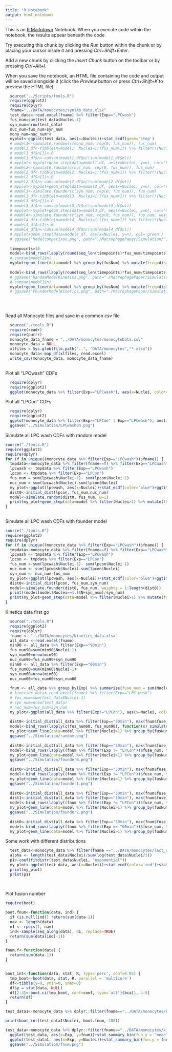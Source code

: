 ```yaml
---
title: "R Notebook"
output: html_notebook
---
```


This is an [R Markdown](http://rmarkdown.rstudio.com) Notebook. When you execute code within the notebook, the results appear beneath the code. 

Try executing this chunk by clicking the *Run* button within the chunk or by placing your cursor inside it and pressing *Ctrl+Shift+Enter*. 

Add a new chunk by clicking the *Insert Chunk* button on the toolbar or by pressing *Ctrl+Alt+I*.

When you save the notebook, an HTML file containing the code and output will be saved alongside it (click the *Preview* button or press *Ctrl+Shift+K* to preview the HTML file).

```r
  source("../Scripts/tools.R")
  require(ggplot2)
  require(dplyr)
  fname="../DATA/monocytes/syn1Ab_data.xlsx"
  test_data<-read.excel(fname) %>% filter(Exp=="LPCwash")
  fus_num=sum(test_data$Nuclei-1)
  syn_num=nrow(test_data)
  nuc_num=fus_num+syn_num
  mono_num=nuc_num*4
  myplot<-ggplot(test_data, aes(x=Nuclei))+stat_ecdf(geom='step')
  # model1<-simulate.random(c(mono_num, rep(0, fus_num)), fus_num)
  # model1_df<-tibble(n=model1, Nuclei=1:(fus_num+1)) %>% filter(!(Nuclei>1 & n<1))
  # model1_df$n[1]<-0
  # model1_df$n<-cumsum(model1_df$n/(sum(model1_df$n)))
  # myplot<-myplot+geom_step(data=model1_df, aes(x=Nuclei, y=n), col='blue')
  # model2<-simulate.random(c(nuc_num, rep(0, fus_num)), fus_num)
  # model2_df<-tibble(n=model2, Nuclei=1:(fus_num+1)) %>% filter(!(Nuclei>1 & n<1))
  # model2_df$n[1]<-0
  # model2_df$n<-cumsum(model2_df$n/(sum(model2_df$n)))
  # myplot<-myplot+geom_step(data=model2_df, aes(x=Nuclei, y=n), col='red')
  # model3<-simulate.founder(c(syn_num, rep(0, fus_num)), fus_num)
  # model3_df<-tibble(n=model3, Nuclei=1:(fus_num+1)) %>% filter(!(Nuclei>1 & n<1))
  # model3_df$n[1]<-0
  # model3_df$n<-cumsum(model3_df$n/(sum(model3_df$n)))
  # myplot<-myplot+geom_step(data=model3_df, aes(x=Nuclei, y=n), col='orange')
  # model4<-simulate.founder(c(syn_num, rep(0, fus_num)), fus_num, weights = 1:(fus_num+1))
  # model4_df<-tibble(n=model4, Nuclei=1:(fus_num+1)) %>% filter(!(Nuclei>1 & n<1))
  # model4_df$n[1]<-0
  # model4_df$n<-cumsum(model4_df$n/(sum(model4_df$n)))
  # myplot+geom_step(data=model4_df, aes(x=Nuclei, y=n), col='green')
  # ggsave("Modelcomparison.png", path="./MacrophagePaper/Simulation/", width=6, height=6, dpi=100)
  
  timepoints=10
  model<-bind_rows(lapply(round(seq_len(timepoints)*fus_num/timepoints), function(x)      simulate.random(c(nuc_num, rep(0, x)), x)))
  # cumsum(model1$n)
  myplot+geom_line(data=model %>% group_by(fusNum) %>% mutate(freq=dist.to.cdf(N)), aes(x=Nuclei, y=freq, alpha=factor(fusNum)),col='red')+scale_alpha_discrete(range=c(0.2,1), guide=F)
  
  model<-bind_rows(lapply(round(seq_len(timepoints)*fus_num/timepoints), function(x)      simulate.founder(c(syn_num, rep(0, x)), x, weights = 1:(x+1))))
  # ggsave("RandomModelKinetics.png", path="./MacrophagePaper/Simulation/", width=6, height=6, dpi=100)
  # cumsum(model1$n)
  myplot+geom_line(data=model %>% group_by(fusNum) %>% mutate(freq=dist.to.cdf(N)), aes(x=Nuclei, y=freq, alpha=factor(fusNum)),col='chartreuse4')+scale_alpha_discrete(range=c(0.2,1), guide=F)
  # ggsave("FounderModelKinetics.png", path="./MacrophagePaper/Simulation/", width=6, height=6, dpi=100)
  
  
  
```

Read all Monocyte files and save in a common csv file

```r
  source("./tools.R")
  require(readr)
  require(purrr)
  monocyte_data_fname = "../DATA/monocytes/monocyteData.csv"
  monocyte_data = NULL
  xlfiles = Sys.glob(file.path("..", "DATA/monocytes","*.xlsx"))
  monocyte_data<-map_df(xlfiles, read.excel)
  write_csv(monocyte_data, monocyte_data_fname)
  

```

Plot all "LPCwash" CDFs

```r
  require(dplyr)
  require(ggplot2)
  ggplot(monocyte_data %>% filter(Exp=="LPCwash"), aes(x=Nuclei, color=fname))+stat_ecdf()+guides(color=FALSE)
```

Plot all "LPCon" CDFs

```r
  require(dplyr)
  require(ggplot2)
  ggplot(monocyte_data %>% filter(Exp=="LPCon" | Exp=="LPCwash"), aes(x=Nuclei, color=fname, linetype=Exp))+stat_ecdf()+guides(color=FALSE)+coord_cartesian(xlim=c(0,50))
  ggsave("../Simulation/LPCwashOn.png")
```



Simulate all LPC wash CDFs with random model

```r
  
source("./tools.R")
require(ggplot2)
require(dplyr)
for (f in unique((monocyte_data %>% filter(Exp=="LPCwash"))$fname)) {
  tmpdata<-monocyte_data %>% filter(fname==f) %>% filter(Exp=="LPCwash" | Exp=="LPCon") %>%     select(Nuclei, Exp)
  lpcwash <- tmpdata %>% filter(Exp=="LPCwash")
  lpcon <- tmpdata %>% filter(Exp=="LPCon")
  fus_num = sum(lpcwash$Nuclei-1)- sum(lpcon$Nuclei-1)
  nuc_num = sum(lpcwash$Nuclei)-sum(lpcon$Nuclei)
  my_plot<-ggplot(lpcwash, aes(x=Nuclei))+stat_ecdf(color="blue")+ggtitle(paste(f, "fus_num=", fus_num, "nuc_num =", nuc_num)) # +coord_cartesian(xlim=c(0,25))
  dist0<-initial_dist(lpcon, fus_num,nuc_num)
  model<-simulate.random(dist0, fus_num, B=1)
  print(my_plot+geom_step(data=model %>% filter(Nuclei>1) %>% mutate(freq=dist.to.cdf(N)), aes(x=Nuclei, y=freq),color='red'))
}
  
```

Simulate all LPC wash CDFs with founder model

```r
source("./tools.R")
require(ggplot2)
require(dplyr)
for (f in unique((monocyte_data %>% filter(Exp=="LPCwash"))$fname)) {
  tmpdata<-monocyte_data %>% filter(fname==f) %>% filter(Exp=="LPCwash" | Exp=="LPCon") %>%     select(Nuclei, Exp)
  lpcwash <- tmpdata %>% filter(Exp=="LPCwash")
  lpcon <- tmpdata %>% filter(Exp=="LPCon")
  fus_num <-sum(lpcwash$Nuclei-1)- sum(lpcon$Nuclei-1)
  nuc_num <- sum(lpcwash$Nuclei)-sum(lpcon$Nuclei)
  syn_num <- nuc_num-fus_num
  my_plot<-ggplot(lpcwash, aes(x=Nuclei))+stat_ecdf(color="blue")+ggtitle(paste(basename(f), "fus_num=", fus_num, "syn_num =", syn_num)) # +coord_cartesian(xlim=c(0,25))
  dist0<-initial_dist(lpcon, fus_num,syn_num)
  model<-simulate.founder(dist0, fus_num, weights = 1:length(dist0))
  print((model[model$Nuclei==1,]$N+syn_num)/syn_num)
  print(my_plot+geom_step(data=model %>% filter(Nuclei>1) %>% mutate(freq=dist.to.cdf(N)), aes(x=Nuclei, y=freq),color='red'))
}
```













Kinetics data first go

```r

  source("./tools.R")
  require(ggplot2)
  require(dplyr)
  fname <- "../DATA/monocytes/kinetics_data.xlsx"
  all_data <-read.excel(fname)
  min90 <- all_data %>% filter(Exp=="90min")
  fus_num90=sum(min90$Nuclei-1)
  syn_num90=nrow(min90)
  nuc_num90=fus_num90+syn_num90
  min60 <- all_data %>% filter(Exp=="60min")
  fus_num60=sum(min60$Nuclei-1)
  syn_num60=nrow(min60)
  nuc_num60=fus_num60+syn_num60
  
  fnum <- all_data %>% group_by(Exp) %>% summarise(fuse_num = sum(Nuclei-1), syn_num=n())
  # kinetics_data<-read.excel(fname) %>% filter(Exp=="LPC wash")
  # fus_num=sum(test_data$Nuclei-1)
  # syn_num=nrow(test_data)
  # nuc_num=fus_num+syn_num
  my_plot<-ggplot(all_data %>% filter(Exp!="LPCon"), aes(x=Nuclei, color=Exp))+stat_ecdf()+coord_cartesian(xlim=c(0,25))
  
  dist0<-initial_dist(all_data %>% filter(Exp=="30min"), max(fnum$fuse_num)-min(fnum$fuse_num),nuc_num90)
  model<-bind_rows(lapply(c(fus_num60, fus_num90), function(x) simulate.random(dist0, x)))
  my_plot+geom_line(data=model %>% filter(Nuclei>1) %>% group_by(fusNum) %>% mutate(freq=dist.to.cdf(N)), aes(x=Nuclei, y=freq, alpha=factor(fusNum)),col='red')+scale_alpha_discrete(range=c(0.2,1), guide=F)
  ggsave("../Simulation/random.png")
  
  dist0<-initial_dist(all_data %>% filter(Exp=="30min"), max(fnum$fuse_num)-min(fnum$fuse_num), (max(fnum$syn_num)-min(fnum$syn_num)))
  model<-bind_rows(lapply((fnum %>% filter(Exp != "LPCon"))$fuse_num, function(x)      simulate.founder(dist0, x, weights = 1:length(dist0))))
  my_plot+geom_line(data=model %>% filter(Nuclei>1) %>% group_by(fusNum) %>% mutate(freq=dist.to.cdf(N)), aes(x=Nuclei, y=freq, alpha=factor(fusNum)),col='red')+scale_alpha_discrete(range=c(0.2,1), guide=F)
  ggsave("../Simulation/founder0.png")
  
  dist0<-initial_dist(all_data %>% filter(Exp=="30min"), max(fnum$fuse_num)-min(fnum$fuse_num),1.6*(max(fnum$syn_num)-min(fnum$syn_num)))
  model<-bind_rows(lapply((fnum %>% filter(Exp != "LPCon"))$fuse_num, function(x)      simulate.founder(dist0, x, weights = 1:length(dist0))))
  my_plot+geom_line(data=model %>% filter(Nuclei>1) %>% group_by(fusNum) %>% mutate(freq=dist.to.cdf(N)), aes(x=Nuclei, y=freq, alpha=factor(fusNum)),col='red')+scale_alpha_discrete(range=c(0.2,1), guide=F)
  ggsave("../Simulation/founder1.png")
  
  dist0<-initial_dist(all_data %>% filter(Exp=="30min"), max(fnum$fuse_num)-min(fnum$fuse_num),1.6*(max(fnum$syn_num)-min(fnum$syn_num)))
  dist1<-initial_dist(all_data %>% filter(Exp=="30min"), max(fnum$fuse_num)-min(fnum$fuse_num),7500)
  model<-bind_rows(lapply((fnum %>% filter(Exp != "LPCon"))$fuse_num, function(x)      simulate.founder2(dist0, dist1, x, weights = 1:length(dist0))))
  my_plot+geom_line(data=model %>% filter(Nuclei>1) %>% group_by(fusNum) %>% mutate(freq=dist.to.cdf(N)), aes(x=Nuclei, y=freq, alpha=factor(fusNum)),col='red')+scale_alpha_discrete(range=c(0.2,1), guide=F)
  ggsave("../Simulation/founder2.png")
  
  dist0<-initial_dist(all_data %>% filter(Exp=="30min"), max(fnum$fuse_num)-min(fnum$fuse_num),nuc_num60)
  model<-bind_rows(lapply((fnum %>% filter(Exp == "60min"))$fuse_num, function(x)      simulate.random(dist0, x)))
  my_plot+geom_line(data=model %>% filter(Nuclei>1) %>% group_by(fusNum) %>% mutate(freq=dist.to.cdf(N)), aes(x=Nuclei, y=freq, alpha=factor(fusNum)),col='red')+scale_alpha_discrete(range=c(0.2,1), guide=F)

```

Some work with different distributions

```r
  test_data<-monocyte_data %>% filter(fname =="../DATA/monocytes/lact_data.xlsx") %>% filter(Exp=="LPCwash")
  alpha <- length(test_data$Nuclei)/sum(log(test_data$Nuclei/2))
  p1<-coef(fitdistr(test_data$Nuclei, "exponential"))
  my_plot<-ggplot(test_data, aes(x=Nuclei))+stat_ecdf(color='red')+stat_function(fun=pexp, args=list(rate=p1))
  print(my_plot)
  print(p1)
  
 

```

Plot fusion number

```r
require(boot)  

boot.fnum<-function(data, ind) {
  if (is.null(ind)) return(sum(data-1))
  nav <- length(data)
  n1 <- rpois(1, nav)
  ind<-sample(seq_along(data), n1, replace=TRUE)
  return(sum(data[ind]-1))
}

fnum.f<-function(data) {
  return(sum(data-1))
}


boot_int<-function(data, stat, R, type='perc', conf=0.95) {
  tmp_boot<-boot(data, stat, R, parallel = 'multicore')
  df<-tibble(y=0, ymin=0, ymax=0)
  df$y = stat(data, NULL)
  df[2:3]<-boot.ci(tmp_boot, conf=conf, type='all')$bca[1, 4:5]
  return(df)
}

test_data1<-monocyte_data %>% dplyr::filter(fname=="../DATA/monocytes/kinetics_data.xlsx")

print(boot_int(test_data1$Nuclei, boot.fnum, 100))

test_data<-monocyte_data %>% dplyr::filter(fname=="../DATA/monocytes/kinetics_data.xlsx") %>% group_by(Exp, field) %>% summarise(fnum = sum(Nuclei-1))
  ggplot(test_data, aes(x=Exp, y=fnum))+stat_summary_bin(fun.y = "mean", geom = "bar")+stat_summary(fun.data = "mean_cl_normal", geom='pointrange')
  ggplot(test_data1, aes(x=Exp, y=Nuclei))+stat_summary_bin(fun.y = fnum.f, geom = "bar")+stat_summary(fun.data = boot_int, fun.args=list(stat=boot.fnum, R=100), geom='pointrange')
  ggsave("../Simulation/fnum.png")

  

```

